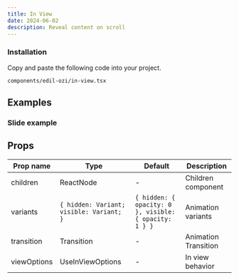 ```yaml
---
title: In View
date: 2024-06-02
description: Reveal content on scroll
---
```


<ComponentPreview name="in-view-demo-1" />

<Steps>

### Installation

Copy and paste the following code into your project.

```text
components/edil-ozi/in-view.tsx
```

<ComponentSource name="in-view" />

</Steps>

## Examples

### Slide example

<ComponentPreview name="in-view-demo-2" />

## Props

| Prop name   | Type                                     | Default                                               | Description          |
| ----------- | ---------------------------------------- | ----------------------------------------------------- | -------------------- |
| children    | ReactNode                                | -                                                     | Children component   |
| variants    | `{ hidden: Variant; visible: Variant; }` | `{ hidden: { opacity: 0 }, visible: { opacity: 1 } }` | Animation variants   |
| transition  | Transition                               | -                                                     | Animation Transition |
| viewOptions | UseInViewOptions                         | -                                                     | In view behavior     |
